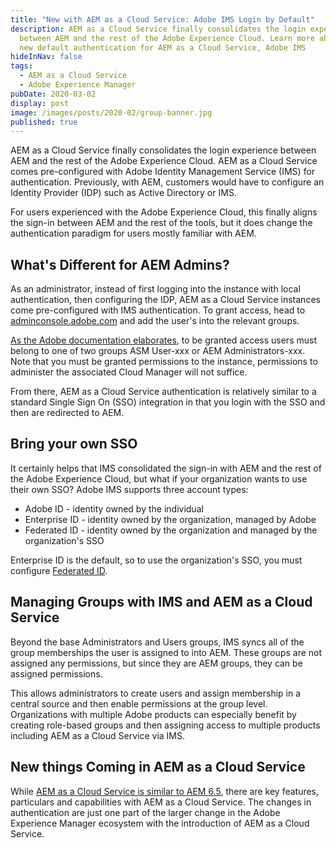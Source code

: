 ```yaml
---
title: "New with AEM as a Cloud Service: Adobe IMS Login by Default"
description: AEM as a Cloud Service finally consolidates the login experience
  between AEM and the rest of the Adobe Experience Cloud. Learn more about the
  new default authentication for AEM as a Cloud Service, Adobe IMS
hideInNav: false
tags:
  - AEM as a Cloud Service
  - Adobe Experience Manager
pubDate: 2020-03-02
display: post
image: /images/posts/2020-02/group-banner.jpg
published: true
---
```


  
AEM as a Cloud Service finally consolidates the login experience between AEM and the rest of the Adobe Experience Cloud. AEM as a Cloud Service comes pre-configured with Adobe Identity Management Service (IMS) for authentication. Previously, with AEM, customers would have to configure an Identity Provider (IDP) such as Active Directory or IMS.

For users experienced with the Adobe Experience Cloud, this finally aligns the sign-in between AEM and the rest of the tools, but it does change the authentication paradigm for users mostly familiar with AEM.  
  
## What's Different for AEM Admins?

  
As an administrator, instead of first logging into the instance with local authentication, then configuring the IDP, AEM as a Cloud Service instances come pre-configured with IMS authentication. To grant access, head to [adminconsole.adobe.com](https://adminconsole.adobe.com) and add the user's into the relevant groups.

[](https://docs.adobe.com/content/help/en/experience-manager-cloud-service/security/ims-support.html#managing-products-and-user-access-in-admin-console)

[As the Adobe documentation elaborates](https://docs.adobe.com/content/help/en/experience-manager-cloud-service/security/ims-support.html#managing-products-and-user-access-in-admin-console), to be granted access users must belong to one of two groups ASM User-xxx or AEM Administrators-xxx. Note that you must be granted permissions to the instance, permissions to administer the associated Cloud Manager will not suffice.

From there, AEM as a Cloud Service authentication is relatively similar to a standard Single Sign On (SSO) integration in that you login with the SSO and then are redirected to AEM.  
  
## Bring your own SSO

  
It certainly helps that IMS consolidated the sign-in with AEM and the rest of the Adobe Experience Cloud, but what if your organization wants to use their own SSO? Adobe IMS supports three account types:  
* Adobe ID - identity owned by the individual
* Enterprise ID - identity owned by the organization, managed by Adobe
* Federated ID - identity owned by the organization and managed by the organization's SSO

Enterprise ID is the default, so to use the organization's SSO, you must configure [Federated ID](https://helpx.adobe.com/enterprise/using/set-up-identity.html#Setupadirectory).  
  
## Managing Groups with IMS and AEM as a Cloud Service

  
Beyond the base Administrators and Users groups, IMS syncs all of the group memberships the user is assigned to into AEM. These groups are not assigned any permissions, but since they are AEM groups, they can be assigned permissions. 

This allows administrators to create users and assign membership in a central source and then enable permissions at the group level. Organizations with multiple Adobe products can especially benefit by creating role-based groups and then assigning access to multiple products including AEM as a Cloud Service via IMS.  
  
## New things Coming in AEM as a Cloud Service

  
While [AEM as a Cloud Service is similar to AEM 6.5](https://blogs.perficientdigital.com/2020/01/30/comparing-aem-as-a-cloud-service-and-aem-6-5/), there are key features, particulars and capabilities with AEM as a Cloud Service. The changes in authentication are just one part of the larger change in the Adobe Experience Manager ecosystem with the introduction of AEM as a Cloud Service.   
  
